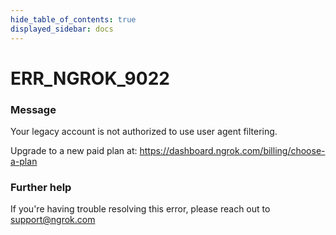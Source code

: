 ```yaml
---
hide_table_of_contents: true
displayed_sidebar: docs
---
```



# ERR_NGROK_9022

### Message

Your legacy account is not authorized to use user agent filtering.

Upgrade to a new paid plan at: https://dashboard.ngrok.com/billing/choose-a-plan

<ErrorDetails error="err_ngrok_9022" />

### Further help

If you're having trouble resolving this error, please reach out to [support@ngrok.com](mailto:support@ngrok.com?subject=Help%20with%20ERR_NGROK_9022)
